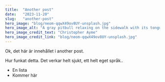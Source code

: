 ```yaml
---
title:  "Another post"
date:   "2023-11-20"
slug:   "another-post"
hero_image: "blog/neom-qqwX49ov8UY-unsplash.jpg"
hero_image_alt: "A gray pitbull relaxing on the sidewalk with its tongue hanging out"
hero_image_credit_text: "Christopher Ayme"
hero_image_credit_link: "blog/neom-qqwX49ov8UY-unsplash.jpg"
---
```


Ok, det här är innehållet i another post.

Hur funkat detta. Det verkar helt sjukt,
ett helt eget språk..

* En lista
* Kommer här